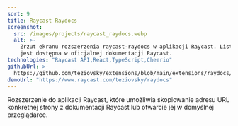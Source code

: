 ```yaml
---
sort: 9
title: Raycast Raydocs
screenshot:
  src: /images/projects/raycast_raydocs.webp
  alt: >-
    Zrzut ekranu rozszerzenia raycast-raydocs w aplikacji Raycast. Lista łączy
    jest dostępna w oficjalnej dokumentacji Raycast.
technologies: "Raycast API,React,TypeScript,Cheerio"
githubUrl: >-
  https://github.com/teziovsky/extensions/blob/main/extensions/raydocs/package.json
demoUrl: "https://www.raycast.com/teziovsky/raydocs"
---
```


Rozszerzenie do aplikacji Raycast, które umożliwia skopiowanie adresu URL konkretnej strony z dokumentacji Raycast lub otwarcie jej w domyślnej przeglądarce.
